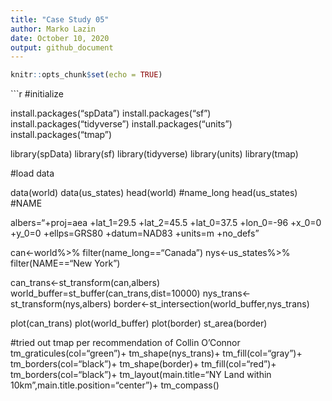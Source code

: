 ```yaml
---
title: "Case Study 05"
author: Marko Lazin
date: October 10, 2020
output: github_document
---
```

 
```r
knitr::opts_chunk$set(echo = TRUE)
```

```r
#initialize

install.packages("spData")
install.packages("sf")
install.packages("tidyverse")
install.packages("units")
install.packages("tmap")

library(spData)
library(sf)
library(tidyverse)
library(units)
library(tmap)

#load data

data(world)
data(us_states)
head(world) #name_long
head(us_states) #NAME

albers="+proj=aea +lat_1=29.5 +lat_2=45.5 +lat_0=37.5 +lon_0=-96 +x_0=0 +y_0=0 +ellps=GRS80 +datum=NAD83 +units=m +no_defs"

can<-world%>%
  filter(name_long=="Canada")
nys<-us_states%>%
  filter(NAME=="New York")

can_trans<-st_transform(can,albers)
world_buffer=st_buffer(can_trans,dist=10000)
nys_trans<-st_transform(nys,albers)
border<-st_intersection(world_buffer,nys_trans)

plot(can_trans)
plot(world_buffer)
plot(border)
st_area(border)

#tried out tmap per recommendation of Collin O'Connor
  tm_graticules(col="green")+
  tm_shape(nys_trans)+
  tm_fill(col="gray")+
  tm_borders(col="black")+
  tm_shape(border)+
  tm_fill(col="red")+
  tm_borders(col="black")+
  tm_layout(main.title="NY Land within 10km",main.title.position="center")+
  tm_compass()
